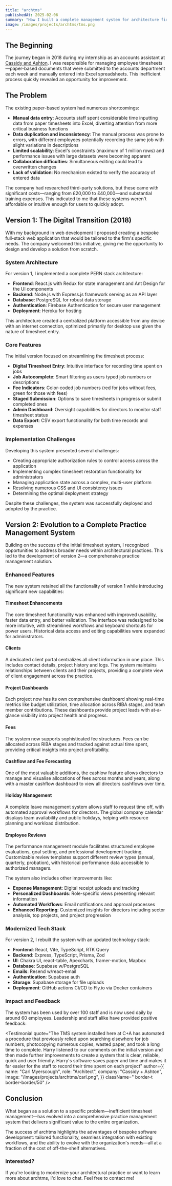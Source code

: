 ```yaml
---
title: "archtms"
publishedAt: 2025-02-06
summary: "How I built a complete management system for architecture firms from a simple timesheet solution to a comprehensive practice management platform."
image: /images/projects/archtms/tms.png
---
```


<BlogTLDR description="archtms is a centralised hub for architects, building surveyors and town planners to manage their projects, clients, fees, staff and cashflow." />

## The Beginning

The journey began in 2018 during my internship as an accounts assistant at [Cassidy and Ashton](https://www.cassidyashton.co.uk/). I was responsible for managing employee timesheets—paper-based documents that were submitted to the accounts department each week and manually entered into Excel spreadsheets. This inefficient process quickly revealed an opportunity for improvement.

## The Problem

The existing paper-based system had numerous shortcomings:

- **Manual data entry**: Accounts staff spent considerable time inputting data from paper timesheets into Excel, diverting attention from more critical business functions
- **Data duplication and inconsistency**: The manual process was prone to errors, with different employees potentially recording the same job with slight variations in descriptions
- **Limited scalability**: Excel's constraints (maximum of 1 million rows) and performance issues with large datasets were becoming apparent
- **Collaboration difficulties**: Simultaneous editing could lead to overwritten changes
- **Lack of validation**: No mechanism existed to verify the accuracy of entered data

The company had researched third-party solutions, but these came with significant costs—ranging from £20,000 to £40,000—and substantial training expenses. This indicated to me that these systems weren't affordable or intuitive enough for users to quickly adopt.

## Version 1: The Digital Transition (2018)

With my background in web development I proposed creating a bespoke full-stack web application that would be tailored to the firm's specific needs. The company welcomed this initiative, giving me the opportunity to design and develop a solution from scratch.

### System Architecture

For version 1, I implemented a complete PERN stack architecture:

- **Frontend**: React.js with Redux for state management and Ant Design for the UI components
- **Backend**: Node.js with Express.js framework serving as an API layer
- **Database**: PostgreSQL for robust data storage
- **Authentication**: Firebase Authentication for secure user management
- **Deployment**: Heroku for hosting

This architecture created a centralized platform accessible from any device with an internet connection, optimized primarily for desktop use given the nature of timesheet entry.

### Core Features

The initial version focused on streamlining the timesheet process:

- **Digital Timesheet Entry**: Intuitive interface for recording time spent on jobs
- **Job Autocomplete**: Smart filtering as users typed job numbers or descriptions
- **Fee Indicators**: Color-coded job numbers (red for jobs without fees, green for those with fees)
- **Staged Submission**: Options to save timesheets in progress or submit completed ones
- **Admin Dashboard**: Oversight capabilities for directors to monitor staff timesheet status
- **Data Export**: CSV export functionality for both time records and expenses

### Implementation Challenges

Developing this system presented several challenges:

- Creating appropriate authorization rules to control access across the application
- Implementing complex timesheet restoration functionality for administrators
- Managing application state across a complex, multi-user platform
- Resolving numerous CSS and UI consistency issues
- Determining the optimal deployment strategy

Despite these challenges, the system was successfully deployed and adopted by the practice.

## Version 2: Evolution to a Complete Practice Management System

Building on the success of the initial timesheet system, I recognized opportunities to address broader needs within architectural practices. This led to the development of version 2—a comprehensive practice management solution.

### Enhanced Features

The new system retained all the functionality of version 1 while introducing significant new capabilities:

#### Timesheet Enhancements

The core timesheet functionality was enhanced with improved usability, faster data entry, and better validation. The interface was redesigned to be more intuitive, with streamlined workflows and keyboard shortcuts for power users. Historical data access and editing capabilities were expanded for administrators.

#### Clients

A dedicated client portal centralizes all client information in one place. This includes contact details, project history and logs. The system maintains relationships between clients and their projects, providing a complete view of client engagement across the practice.

#### Project Dashboards

Each project now has its own comprehensive dashboard showing real-time metrics like budget utilization, time allocation across RIBA stages, and team member contributions. These dashboards provide project leads with at-a-glance visibility into project health and progress.

#### Fees

The system now supports sophisticated fee structures. Fees can be allocated across RIBA stages and tracked against actual time spent, providing critical insights into project profitability.

#### Cashflow and Fee Forecasting

One of the most valuable additions, the cashlow feature allows directors to manage and visualise allocations of fees across months and years, along with a master cashflow dashboard to view all directors cashflows over time.

#### Holiday Management

A complete leave management system allows staff to request time off, with automated approval workflows for directors. The global company calendar displays team availability and public holidays, helping with resource planning and workload distribution.

#### Employee Reviews

The performance management module facilitates structured employee evaluations, goal setting, and professional development tracking. Customizable review templates support different review types (annual, quarterly, probation), with historical performance data accessible to authorized managers.

The system also includes other improvements like:

- **Expense Management**: Digital receipt uploads and tracking
- **Personalized Dashboards**: Role-specific views presenting relevant information
- **Automated Workflows**: Email notifications and approval processes
- **Enhanced Reporting**: Customized insights for directors including sector analysis, top projects, and project progression

### Modernized Tech Stack

For version 2, I rebuilt the system with an updated technology stack:

- **Frontend**: React, Vite, TypeScript, RTK Query
- **Backend**: Express, TypeScript, Prisma, Zod
- **UI**: Chakra UI, react-table, Apexcharts, framer-motion, Mapbox
- **Database**: Supabase w/PostgreSQL
- **Emails**: Resend w/react-email
- **Authentication**: Supabase auth
- **Storage**: Supabase storage for file uploads
- **Deployment**: GitHub actions CI/CD to Fly.io via Docker containers

### Impact and Feedback

The system has been used by over 100 staff and is now used daily by around 60 employees. Leadership and staff alike have provided positive feedback:

<div>
  <Testimonial
    quote="Since the new time management system has been up and running not only have I been able to produce my own weekly time sheets & expenses much easier but I have been able to assess staff time and book costs against fee levels for individual jobs. As a Director this is invaluable in helping to run an efficient business, particularly as an architectural practice. This automated process whilst helping solve a problem also adds to our environmental credentials with a paperless system now in place. A very professional tool that we can easily evolve over time as the business needs change"
    author={{
      name: "Lawrence McBurney",
      role: "Board Director",
      company: "Cassidy + Ashton",
      image: "/images/projects/archtms/lawrence.png",
    }}
  />

  <Testimonial
    quote="The TMS system installed here at C+A has automated a procedure that previously relied upon searching elsewhere for job numbers, photocopying numerous copies, wasted paper, and took a long time to complete. Harry listened to our comments on the initial version and then made further improvements to create a system that is clear, reliable, quick and user friendly. Harry's software saves paper and time and makes it far easier for the staff to record their time spent on each project"
    author={{
      name: "Carl Myerscough",
      role: "Architect",
      company: "Cassidy + Ashton",
      image: "/images/projects/archtms/carl.png",
    }}
    className=" border-t border-border/50"
  />
</div>

## Conclusion

What began as a solution to a specific problem—inefficient timesheet management—has evolved into a comprehensive practice management system that delivers significant value to the entire organization.

The success of archtms highlights the advantages of bespoke software development: tailored functionality, seamless integration with existing workflows, and the ability to evolve with the organization's needs—all at a fraction of the cost of off-the-shelf alternatives.

### Interested?

If you're looking to modernize your architectural practice or want to learn more about archtms, I'd love to chat. Feel free to contact me!
